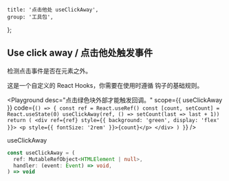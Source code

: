 
	title: '点击他处 useClickAway',
	group: '工具包',
};

## Use click away / 点击他处触发事件

检测点击事件是否在元素之外。

这是一个自定义的 React Hooks，你需要在使用时遵循 <Link target="_blank" color href="https://reactjs.org/docs/hooks-rules.html">钩子的基础规则</Link>。

<Playground
	desc="点击绿色块外部才能触发回调。"
	scope={{ useClickAway }}
	code={`
() => {
  const ref = React.useRef()
  const [count, setCount] = React.useState(0)
  useClickAway(ref, () => setCount(last => last + 1))
  return (
    <div ref={ref} style={{ background: 'green', display: 'flex' }}>
      <p style={{ fontSize: '2rem' }}>{count}</p>
    </div>
  )
}
`}
/>

<Attributes edit="/pages/zh-cn/components/use-click-away.mdx">
<Attributes.Title>useClickAway</Attributes.Title>

```ts
const useClickAway = (
  ref: MutableRefObject<HTMLElement | null>,
  handler: (event: Event) => void,
) => void
```

</Attributes>

